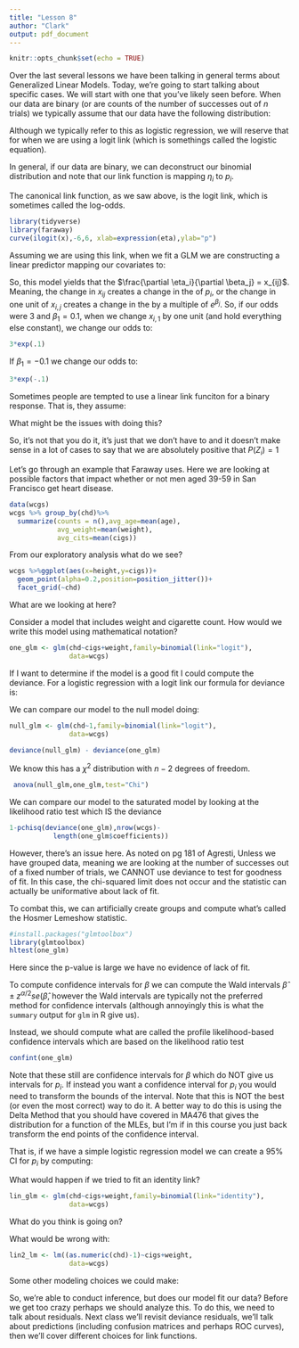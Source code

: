 ```yaml
---
title: "Lesson 8"
author: "Clark"
output: pdf_document
---
```


```r
knitr::opts_chunk$set(echo = TRUE)
```


Over the last several lessons we have been talking in general terms about Generalized Linear Models. Today, we're going to start talking about specific cases. We will start with one that you've likely seen before. When our data are binary (or are counts of the number of successes out of $n$ trials) we typically assume that our data have the following distribution:


\vspace{1.5in}

Although we typically refer to this as logistic regression, we will reserve that for when we are using a logit link (which is somethings called the logistic equation). 

In general, if our data are binary, we can deconstruct our binomial distribution and note that our link function is mapping $\eta_i$ to $p_i$.

The canonical link function, as we saw above, is the logit link, which is sometimes called the log-odds. 

```r
library(tidyverse)
library(faraway)
curve(ilogit(x),-6,6, xlab=expression(eta),ylab="p")

```

Assuming we are using this link, when we fit a GLM we are constructing a linear predictor mapping our covariates to:

\vspace{.5in}

So, this model yields that the $\frac{\partial \eta_i}{\partial \beta_j} = x_{ij}$. Meaning, the change in $x_{ij}$ creates a change in the \textit{log odds} of $p_i$, or the change in one unit of $x_{i,j}$ creates a change in the \textit{odds} by a multiple of  $e^{\beta_j}$. So, if our odds were 3 and $\beta_1=0.1$, when we change $x_{i,1}$ by one unit (and hold everything else constant), we change our odds to:

```r
3*exp(.1)

```

If $\beta_1= -0.1$ we change our odds to:

```r
3*exp(-.1)

```

Sometimes people are tempted to use a linear link funciton for a binary response. That is, they assume:

\vspace{.5in}

What might be the issues with doing this?

\vspace{1.in}

So, it's not that you \textit{can't} do it, it's just that we don't have to and it doesn't make sense in a lot of cases to say that we are absolutely positive that $P(Z_i)=1$

Let's go through an example that Faraway uses. Here we are looking at possible factors that impact whether or not men aged 39-59 in San Francisco get heart disease.

```r
data(wcgs)
wcgs %>% group_by(chd)%>%
  summarize(counts = n(),avg_age=mean(age),
            avg_weight=mean(weight),
            avg_cits=mean(cigs))

```

From our exploratory analysis what do we see?

\vspace{1.in}


```r
wcgs %>%ggplot(aes(x=height,y=cigs))+
  geom_point(alpha=0.2,position=position_jitter())+
  facet_grid(~chd)

```

What are we looking at here?

\vspace{.5in}

Consider a model that includes weight and cigarette count. How would we write this model using mathematical notation?

\vspace{.5in}

```r
one_glm <- glm(chd~cigs+weight,family=binomial(link="logit"),
               data=wcgs)

```

If I want to determine if the model is a good fit I could compute the deviance. For a logistic regression with a logit link our formula for deviance is:

\vspace{.5in}

We can compare our model to the null model doing:

```r
null_glm <- glm(chd~1,family=binomial(link="logit"),
               data=wcgs)

deviance(null_glm) - deviance(one_glm)


```

We know this has a $\chi^2$ distribution with $n-2$ degrees of freedom.

```r
 anova(null_glm,one_glm,test="Chi")

```


We can compare our model to the saturated model by looking at the likelihood ratio test which IS the deviance

```r
1-pchisq(deviance(one_glm),nrow(wcgs)-
           length(one_glm$coefficients))

```

However, there's an issue here. As noted on pg 181 of Agresti, Unless we have grouped data, meaning we are looking at the number of successes out of a fixed number of trials, we CANNOT use deviance to test for goodness of fit. In this case, the chi-squared limit does not occur and the statistic can actually be uniformative about lack of fit.

To combat this, we can artificially create groups and compute what's called the Hosmer Lemeshow statistic.

\vspace{1.in}


```r
#install.packages("glmtoolbox")
library(glmtoolbox)
hltest(one_glm)

```
Here since the p-value is large we have no evidence of lack of fit.

To compute confidence intervals for $\beta$ we can compute the Wald intervals $\hat{\beta} \pm z^{\alpha/2}se(\hat{\beta}$, however the Wald intervals are typically not the preferred method for confidence intervals (although annoyingly this is what the `summary` output for `glm` in R give us).

Instead, we should compute what are called the profile likelihood-based confidence intervals which are based on the likelihood ratio test

```r
confint(one_glm)

```

Note that these still are confidence intervals for $\beta$ which do NOT give us intervals for $p_i$. If instead you want a confidence interval for $p_i$ you would need to transform the bounds of the interval. Note that this is NOT the best (or even the most correct) way to do it. A better way to do this is using the Delta Method that you should have covered in MA476 that gives the distribution for a function of the MLEs, but I'm \textit{ok} if in this course you just back transform the end points of the confidence interval.

That is, if we have a simple logistic regression model we can create a 95\% CI for $p_i$ by computing:

\vspace{1.in}

What would happen if we tried to fit an identity link?

```r
lin_glm <- glm(chd~cigs+weight,family=binomial(link="identity"),
               data=wcgs)

```

What do you think is going on?

What would be wrong with:

```r
lin2_lm <- lm((as.numeric(chd)-1)~cigs+weight,
               data=wcgs)


```







\url{https://statmodeling.stat.columbia.edu/2020/01/10/linear-or-logistic-regression-with-binary-outcomes/}

Some other modeling choices we could make:

\begin{itemize}
  
  \item Additional Terms in model
  \item Modify covariates
  \item Include interaction terms
  \item Different link functions
  \item Others?

\end{itemize}

So, we're able to conduct inference, but does our model fit our data? Before we get too crazy perhaps we should analyze this. To do this, we need to talk about residuals. Next class we'll revisit deviance residuals, we'll talk about predictions (including confusion matrices and perhaps ROC curves), then we'll cover different choices for link functions.
